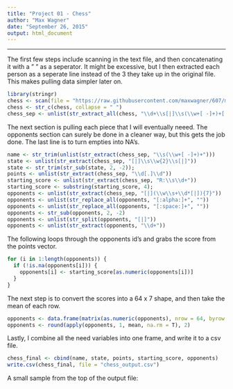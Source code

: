 ```yaml
---
title: "Project 01 - Chess"
author: "Max Wagner"
date: "September 26, 2015"
output: html_document
---
```

***

The first few steps include scanning in the text file, and then concatenating it with a " " as a seperator. It might be excessive, but I then extracted each person as a seperate line instead of the 3 they take up in the original file. This makes pulling data simpler later on.
```r
library(stringr)
chess <- scan(file = "https://raw.githubusercontent.com/maxwagner/607/master/project01/tournamentinfo.txt", what = "character", skip = "3")
chess <- str_c(chess, collapse = " ")
chess_sep <- unlist(str_extract_all(chess, "\\d+\\s[|]\\s(\\w+[ -]+)+[|]\\d[.]\\d\\s+[|](\\w\\s+\\d*[|]){7}\\s\\w+\\s[|]\\s\\d+\\s[/]\\sR:\\s[:alnum:]+\\s*->\\s*[:alnum:]+\\s[|].+?[|](\\w*\\s[|]){7}"))
```

The next section is pulling each piece that I will eventually neeed. The opponents section can surely be done in a cleaner way, but this gets the job done. The last line is to turn empties into NA's.
```r
name <- str_trim(unlist(str_extract(chess_sep, "\\s(\\w+[ -]+)+")))
state <- unlist(str_extract(chess_sep, "[|]\\s\\w{2}\\s[|]"))
state <- str_trim(str_sub(state, 2, -2));
points <- unlist(str_extract(chess_sep, "\\d[.]\\d"))
starting_score <- unlist(str_extract(chess_sep, "R:\\s\\d+"))
starting_score <- substring(starting_score, 4);
opponents <- unlist(str_extract(chess_sep, "[|](\\w\\s+\\d*[|]){7}"))
opponents <- unlist(str_replace_all(opponents, "[:alpha:]+", ""))
opponents <- unlist(str_replace_all(opponents, "[:space:]+", ""))
opponents <- str_sub(opponents, 2, -2)
opponents <- unlist(str_split(opponents, "[|]"))
opponents <- unlist(str_extract(opponents, "\\d+"))
```

The following loops through the opponents id's and grabs the score from the points vector.
```r
for (i in 1:length(opponents)) {
  if (!is.na(opponents[i])) {
    opponents[i] <- starting_score[as.numeric(opponents[i])]
  }
}
```

The next step is to convert the scores into a 64 x 7 shape, and then take the mean of each row.
```r
opponents <- data.frame(matrix(as.numeric(opponents), nrow = 64, byrow = T))
opponents <- round(apply(opponents, 1, mean, na.rm = T), 2)
```

Lastly, I combine all the need variables into one frame, and write it to a csv file.
```r
chess_final <- cbind(name, state, points, starting_score, opponents)
write.csv(chess_final, file = "chess_output.csv")
```

A small sample from the top of the output file:
```r
```